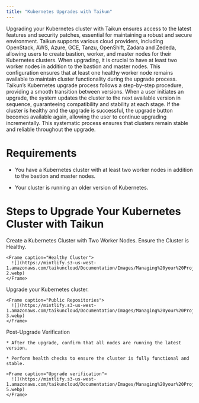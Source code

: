 ```yaml
---
title: "Kubernetes Upgrades with Taikun"
---
```


Upgrading your Kubernetes cluster with Taikun ensures access to the latest features and security patches, essential for maintaining a robust and secure environment. Taikun supports various cloud providers, including OpenStack, AWS, Azure, GCE, Tanzu, OpenShift, Zadara and Zededa, allowing users to create bastion, worker, and master nodes for their Kubernetes clusters. When upgrading, it is crucial to have at least two worker nodes in addition to the bastion and master nodes. This configuration ensures that at least one healthy worker node remains available to maintain cluster functionality during the upgrade process. Taikun’s Kubernetes upgrade process follows a step-by-step procedure, providing a smooth transition between versions. When a user initiates an upgrade, the system updates the cluster to the next available version in sequence, guaranteeing compatibility and stability at each stage. If the cluster is healthy and the upgrade is successful, the upgrade button becomes available again, allowing the user to continue upgrading incrementally. This systematic process ensures that clusters remain stable and reliable throughout the upgrade.

# Requirements

* You have a Kubernetes cluster with at least two worker nodes in addition to the bastion and master nodes.

* Your cluster is running an older version of Kubernetes.

# Steps to Upgrade Your Kubernetes Cluster with Taikun

<AccordionGroup>
  <Accordion title="Step 1" icon="square-1">
    Create a Kubernetes Cluster with Two Worker Nodes.
  </Accordion>

  <Accordion title="Step 2" icon="square-2">
    Ensure the Cluster is Healthy.

    <Frame caption="Healthy Cluster">
      ![](https://mintlify.s3-us-west-1.amazonaws.com/taikuncloud/Documentation/Images/Managing%20your%20Projects/upgrade-2.webp)
    </Frame>
  </Accordion>

  <Accordion title="Step 3" icon="square-3">
    Upgrade your Kubernetes cluster.

    <Frame caption="Public Repositories">
      ![](https://mintlify.s3-us-west-1.amazonaws.com/taikuncloud/Documentation/Images/Managing%20your%20Projects/upgrade-3.webp)
    </Frame>
  </Accordion>

  <Accordion title="Step 4" icon="square-4">
    Post-Upgrade Verification

    * After the upgrade, confirm that all nodes are running the latest version.

    * Perform health checks to ensure the cluster is fully functional and stable.

    <Frame caption="Upgrade verification">
      ![](https://mintlify.s3-us-west-1.amazonaws.com/taikuncloud/Documentation/Images/Managing%20your%20Projects/upgrade-5.webp)
    </Frame>
  </Accordion>
</AccordionGroup>